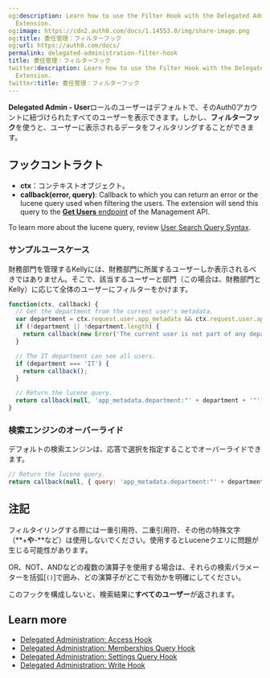 ```yaml
---
og:description: Learn how to use the Filter Hook with the Delegated Administration
  Extension.
og:image: https://cdn2.auth0.com/docs/1.14553.0/img/share-image.png
og:title: 委任管理：フィルターフック
og:url: https://auth0.com/docs/
permalink: delegated-administration-filter-hook
title: 委任管理：フィルターフック
twitter:description: Learn how to use the Filter Hook with the Delegated Administration
  Extension.
twitter:title: 委任管理：フィルターフック
---
```


**Delegated Admin - User**ロールのユーザーはデフォルトで、そのAuth0アカウントに紐づけられたすべてのユーザーを表示できます。しかし、**フィルターフック**を使うと、ユーザーに表示されるデータをフィルタリングすることができます。

## フックコントラクト

* **ctx**：コンテキストオブジェクト。
* **callback(error, query)**: Callback to which you can return an error or the lucene query used when filtering the users. The extension will send this query to the [**Get Users** endpoint](https://auth0.com/docs/api/management/v2#!/Users/get_users) of the <Tooltip tip="Management API: A product to allow customers to perform administrative tasks." cta="View Glossary" href="/docs/glossary?term=Management+API">Management API</Tooltip>.

To learn more about the lucene query, review [User Search Query Syntax](/docs/manage-users/user-search/user-search-query-syntax).

### サンプルユースケース

財務部門を管理するKellyには、財務部門に所属するユーザーしか表示されるべきではありません。そこで、該当するユーザーと部門（この場合は、財務部門とKelly）に応じて全体のユーザーにフィルターをかけます。

```javascript lines
function(ctx, callback) {
  // Get the department from the current user's metadata.
  var department = ctx.request.user.app_metadata && ctx.request.user.app_metadata.department;
  if (!department || !department.length) {
    return callback(new Error('The current user is not part of any department.'));
  }

  // The IT department can see all users.
  if (department === 'IT') {
    return callback();
  }

  // Return the lucene query.
  return callback(null, 'app_metadata.department:"' + department + '"');
}
```






### 検索エンジンのオーバーライド

デフォルトの検索エンジンは、応答で選択を指定することでオーバーライドできます。

```javascript lines
// Return the lucene query.
return callback(null, { query: 'app_metadata.department:"' + department + '"', searchEngine: 'v2' });
```






## 注記

フィルタイリングする際には一重引用符、二重引用符、その他の特殊文字（**+**や**-**など）は使用しないでください。使用するとLuceneクエリに問題が生じる可能性があります。

OR、NOT、ANDなどの複数の演算子を使用する場合は、それらの検索パラメーターを括弧[`()`]で囲み、どの演算子がどこで有効かを明確にしてください。

このフックを構成しないと、検索結果に**すべてのユーザー**が返されます。

## Learn more

* [Delegated Administration: Access Hook](/docs/customize/extensions/delegated-administration-extension/delegated-administration-hooks/delegated-administration-access-hook)
* [Delegated Administration: Memberships Query Hook](/docs/customize/extensions/delegated-administration-extension/delegated-administration-hooks/delegated-administration-memberships-query-hook)
* [Delegated Administration: Settings Query Hook](/docs/customize/extensions/delegated-administration-extension/delegated-administration-hooks/delegated-administration-settings-query-hook)
* [Delegated Administration: Write Hook](/docs/customize/extensions/delegated-administration-extension/delegated-administration-hooks/delegated-administration-write-hook)